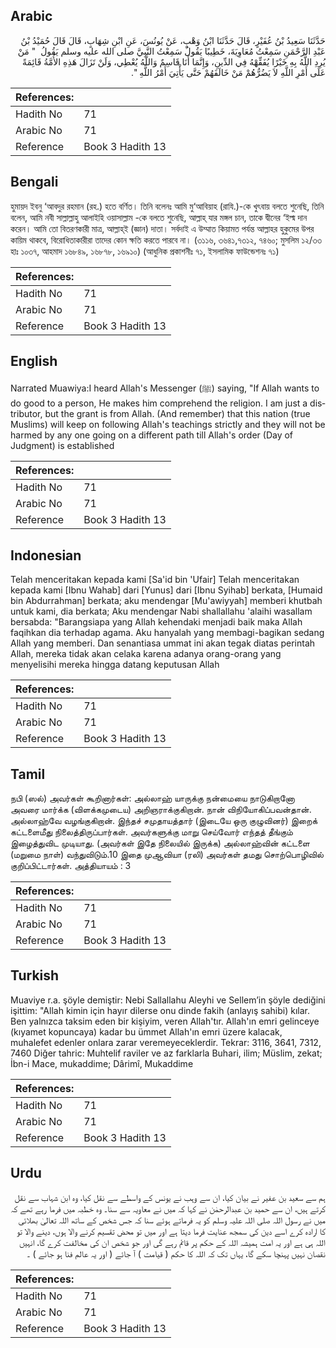 ## Arabic


<div dir="rtl" lang="ar" style={{fontSize:'larger',backgroundColor:'#f8f9fa',padding:20}}>
حَدَّثَنَا سَعِيدُ بْنُ عُفَيْرٍ، قَالَ حَدَّثَنَا ابْنُ وَهْبٍ، عَنْ يُونُسَ، عَنِ ابْنِ شِهَابٍ، قَالَ قَالَ حُمَيْدُ بْنُ عَبْدِ الرَّحْمَنِ سَمِعْتُ مُعَاوِيَةَ، خَطِيبًا يَقُولُ سَمِعْتُ النَّبِيَّ صلى الله عليه وسلم يَقُولُ ‏ "‏ مَنْ يُرِدِ اللَّهُ بِهِ خَيْرًا يُفَقِّهْهُ فِي الدِّينِ، وَإِنَّمَا أَنَا قَاسِمٌ وَاللَّهُ يُعْطِي، وَلَنْ تَزَالَ هَذِهِ الأُمَّةُ قَائِمَةً عَلَى أَمْرِ اللَّهِ لاَ يَضُرُّهُمْ مَنْ خَالَفَهُمْ حَتَّى يَأْتِيَ أَمْرُ اللَّهِ ‏"‏‏.‏
</div>
<div style={{backgroundColor:'#f8f9fa',padding:20, marginBottom: 10}}><table> <thead> <tr> <th>References:</th> <th></th> </tr> </thead> <tbody><tr><td>Hadith No</td><td>71</td></tr><tr><td>Arabic No</td><td>71</td></tr><tr><td>Reference</td><td>Book 3 Hadith 13</td></tr></tbody></table></div>

## Bengali


<div dir="ltr" lang="bn" style={{fontSize:'larger',backgroundColor:'#f8f9fa',padding:20}}>
হুমায়দ ইবনু ‘আবদুর রহমান (রহ.) হতে বর্ণিত। তিনি বলেনঃ আমি মু‘আবিয়াহ (রাযি.)-কে খুৎবায় বলতে শুনেছি, তিনি বলেন, আমি নবী সাল্লাল্লাহু আলাইহি ওয়াসাল্লাম -কে বলতে শুনেছি, আল্লাহ্ যার মঙ্গল চান, তাকে দ্বীনের ‘ইল্ম দান করেন। আমি তো বিতরণকারী মাত্র, আল্লাহ্ই (জ্ঞান) দাতা। সর্বদাই এ উম্মাত কিয়ামত পর্যন্ত আল্লাহর হুকুমের উপর কায়িম থাকবে, বিরোধিতাকারীরা তাদের কোন ক্ষতি করতে পারবে না। (৩১১৬, ৩৬৪১,৭৩১২, ৭৪৬০; মুসলিম ১২/৩৩ হাঃ ১০৩৭, আহমাদ ১৬৮৪৯, ১৬৮৭৮, ১৬৯১০) (আধুনিক প্রকাশনীঃ ৭১, ইসলামিক ফাউন্ডেশনঃ ৭১)
</div>
<div style={{backgroundColor:'#f8f9fa',padding:20, marginBottom: 10}}><table> <thead> <tr> <th>References:</th> <th></th> </tr> </thead> <tbody><tr><td>Hadith No</td><td>71</td></tr><tr><td>Arabic No</td><td>71</td></tr><tr><td>Reference</td><td>Book 3 Hadith 13</td></tr></tbody></table></div>

## English


<div dir="ltr" lang="en" style={{fontSize:'larger',backgroundColor:'#f8f9fa',padding:20}}>
Narrated Muawiya:I heard Allah's Messenger (ﷺ) saying, "If Allah wants to do good to a person, He makes him comprehend the religion. I am just a distributor, but the grant is from Allah. (And remember) that this nation (true Muslims) will keep on following Allah's teachings strictly and they will not be harmed by any one going on a different path till Allah's order (Day of Judgment) is established
</div>
<div style={{backgroundColor:'#f8f9fa',padding:20, marginBottom: 10}}><table> <thead> <tr> <th>References:</th> <th></th> </tr> </thead> <tbody><tr><td>Hadith No</td><td>71</td></tr><tr><td>Arabic No</td><td>71</td></tr><tr><td>Reference</td><td>Book 3 Hadith 13</td></tr></tbody></table></div>

## Indonesian


<div dir="ltr" lang="id" style={{fontSize:'larger',backgroundColor:'#f8f9fa',padding:20}}>
Telah menceritakan kepada kami [Sa'id bin 'Ufair] Telah menceritakan kepada kami [Ibnu Wahab] dari [Yunus] dari [Ibnu Syihab] berkata, [Humaid bin Abdurrahman] berkata; aku mendengar [Mu'awiyyah] memberi khutbah untuk kami, dia berkata; Aku mendengar Nabi shallallahu 'alaihi wasallam bersabda: "Barangsiapa yang Allah kehendaki menjadi baik maka Allah faqihkan dia terhadap agama. Aku hanyalah yang membagi-bagikan sedang Allah yang memberi. Dan senantiasa ummat ini akan tegak diatas perintah Allah, mereka tidak akan celaka karena adanya orang-orang yang menyelisihi mereka hingga datang keputusan Allah
</div>
<div style={{backgroundColor:'#f8f9fa',padding:20, marginBottom: 10}}><table> <thead> <tr> <th>References:</th> <th></th> </tr> </thead> <tbody><tr><td>Hadith No</td><td>71</td></tr><tr><td>Arabic No</td><td>71</td></tr><tr><td>Reference</td><td>Book 3 Hadith 13</td></tr></tbody></table></div>

## Tamil


<div dir="ltr" lang="ta" style={{fontSize:'larger',backgroundColor:'#f8f9fa',padding:20}}>
நபி (ஸல்) அவர்கள் கூறினார்கள்: அல்லாஹ் யாருக்கு நன்மையை நாடுகிறானோ அவரை மார்க்க (விளக்கமுடைய) அறிஞராக்குகிறான். நான் விநியோகிப்பவன்தான். அல்லாஹ்வே வழங்குகிறான். இந்தச் சமுதாயத்தார் (இடையே ஒரு குழுவினர்) இறைக் கட்டளைமீது நிலைத்திருப்பார்கள். அவர்களுக்கு மாறு செய்வோர் எந்தத் தீங்கும் இழைத்துவிட முடியாது. (அவர்கள் இதே நிலையில் இருக்க) அல்லாஹ்வின் கட்டளை (மறுமை நாள்) வந்துவிடும்.10 இதை முஆவியா (ரலி) அவர்கள் தமது சொற்பொழிவில் குறிப்பிட்டார்கள். அத்தியாயம் : 3
</div>
<div style={{backgroundColor:'#f8f9fa',padding:20, marginBottom: 10}}><table> <thead> <tr> <th>References:</th> <th></th> </tr> </thead> <tbody><tr><td>Hadith No</td><td>71</td></tr><tr><td>Arabic No</td><td>71</td></tr><tr><td>Reference</td><td>Book 3 Hadith 13</td></tr></tbody></table></div>

## Turkish


<div dir="ltr" lang="tr" style={{fontSize:'larger',backgroundColor:'#f8f9fa',padding:20}}>
Muaviye r.a. şöyle demiştir: Nebi Sallallahu Aleyhi ve Sellem’in şöyle dediğini işittim: "Allah kimin için hayır dilerse onu dinde fakih (anlayış sahibi) kılar. Ben yalnızca taksim eden bir kişiyim, veren Allah'tır. Allah'ın emri gelinceye (kıyamet kopuncaya) kadar bu ümmet Allah'ın emri üzere kalacak, muhalefet edenler onlara zarar veremeyeceklerdir. Tekrar: 3116, 3641, 7312, 7460 Diğer tahric: Muhtelif raviler ve az farklarla Buhari, ilim; Müslim, zekat; İbn-i Mace, mukaddime; Dârimî, Mukaddime
</div>
<div style={{backgroundColor:'#f8f9fa',padding:20, marginBottom: 10}}><table> <thead> <tr> <th>References:</th> <th></th> </tr> </thead> <tbody><tr><td>Hadith No</td><td>71</td></tr><tr><td>Arabic No</td><td>71</td></tr><tr><td>Reference</td><td>Book 3 Hadith 13</td></tr></tbody></table></div>

## Urdu


<div dir="rtl" lang="ur" style={{fontSize:'larger',backgroundColor:'#f8f9fa',padding:20}}>
ہم سے سعید بن عفیر نے بیان کیا، ان سے وہب نے یونس کے واسطے سے نقل کیا، وہ ابن شہاب سے نقل کرتے ہیں، ان سے حمید بن عبدالرحمٰن نے کہا کہ میں نے معاویہ سے سنا۔ وہ خطبہ میں فرما رہے تھے کہ میں نے رسول اللہ صلی اللہ علیہ وسلم کو یہ فرماتے ہوئے سنا کہ جس شخص کے ساتھ اللہ تعالیٰ بھلائی کا ارادہ کرے اسے دین کی سمجھ عنایت فرما دیتا ہے اور میں تو محض تقسیم کرنے والا ہوں، دینے والا تو اللہ ہی ہے اور یہ امت ہمیشہ اللہ کے حکم پر قائم رہے گی اور جو شخص ان کی مخالفت کرے گا، انہیں نقصان نہیں پہنچا سکے گا، یہاں تک کہ اللہ کا حکم ( قیامت ) آ جائے ( اور یہ عالم فنا ہو جائے ) ۔
</div>
<div style={{backgroundColor:'#f8f9fa',padding:20, marginBottom: 10}}><table> <thead> <tr> <th>References:</th> <th></th> </tr> </thead> <tbody><tr><td>Hadith No</td><td>71</td></tr><tr><td>Arabic No</td><td>71</td></tr><tr><td>Reference</td><td>Book 3 Hadith 13</td></tr></tbody></table></div>